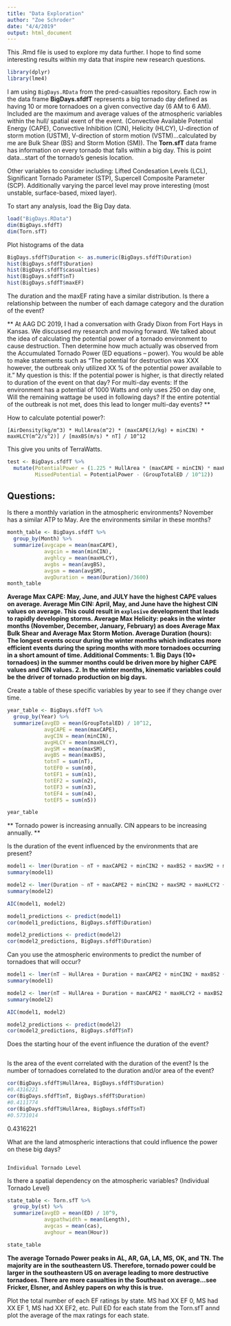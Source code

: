 ```yaml
---
title: "Data Exploration"
author: "Zoe Schroder"
date: "4/4/2019"
output: html_document
---
```


This .Rmd file is used to explore my data further. I hope to find some interesting results within my data that inspire new research questions. 

```r
library(dplyr)
library(lme4)
```


I am using `BigDays.RData` from the pred-casualties repository. Each row in the data frame **BigDays.sfdfT** represents a big tornado day defined as having 10 or more tornadoes on a given convective day (6 AM to 6 AM). Included are the maximum and average values of the atmospheric variables within the hull/ spatial exent of the event. (Convective Available Potential Energy (CAPE), Convective Inhibition (CIN), Helicity (HLCY), U-direction of storm motion (USTM), V-direction of storm motion (VSTM)...calculated by me are Bulk Shear (BS) and Storm Motion (SM)). The **Torn.sfT** data frame has information on every tornado that falls within a big day. This is point data...start of the tornado's genesis location.

Other variables to consider including: Lifted Condesation Levels (LCL), Significant Tornado Parameter (STP), Supercell Composite Parameter (SCP). Additionally varying the parcel level may prove interesting (most unstable, surface-based, mixed layer). 

To start any analysis, load the Big Day data. 
```r
load("BigDays.RData")
dim(BigDays.sfdfT)
dim(Torn.sfT)
```

Plot histograms of the data
```r
BigDays.sfdfT$Duration <- as.numeric(BigDays.sfdfT$Duration)
hist(BigDays.sfdfT$Duration)
hist(BigDays.sfdfT$casualties)
hist(BigDays.sfdfT$nT)
hist(BigDays.sfdfT$maxEF)
```

The duration and the maxEF rating have a similar distribution. Is there a relationship between the number of each damage category and the duration of the event? 

** At AAG DC 2019, I had a conversation with Grady Dixon from Fort Hays in Kansas. We discussed my research and moving forward. We talked about the idea of calculating the potential power of a tornado environment to cause destruction. Then determine how much actually was observed from the Accumulated Tornado Power (ED equations -- power). You would be able to make statements such as "The potential for destruction was XXX however, the outbreak only utilized XX % of the potential power available to it." My question is this: If the potential power is higher, is that directly related to duration of the event on that day? For multi-day events: If the environment has a potential of 1000 Watts and only uses 250 on day one, Will the remaining wattage be used in following days? If the entire potential of the outbreak is not met, does this lead to longer multi-day events? **

How to calculate potential power?: 

`[AirDensity(kg/m^3) * HullArea(m^2) * (maxCAPE(J/kg) + minCIN) * maxHLCY(m^2/s^2)] / [maxBS(m/s) * nT] / 10^12`

This give you units of TerraWatts. 
```r
test <- BigDays.sfdfT %>%
  mutate(PotentialPower = (1.225 * HullArea * (maxCAPE + minCIN) * maxHLCY) / (maxBS * nT) / 10^12,
         MissedPotential = PotentialPower - (GroupTotalED / 10^12))
```

################
## Questions: ##
################

Is there a monthly variation in the atmospheric environments? 
November has a similar ATP to May. Are the environments similar in these months? 
```r
month_table <- BigDays.sfdfT %>%
  group_by(Month) %>% 
  summarize(avgcape = mean(maxCAPE),
            avgcin = mean(minCIN),
            avghlcy = mean(maxHLCY),
            avgbs = mean(avgBS),
            avgsm = mean(avgSM), 
            avgDuration = mean(Duration)/3600)
month_table
```
**Average Max CAPE: May, June, and JULY have the highest CAPE values on average. Average Min CIN: April, May, and June have the highest CIN values on average. This could result in `explosive` development that leads to rapidly developing storms. Average Max Helicity: peaks in the winter months (November, December, January, February) as does Average Max Bulk Shear and Average Max Storm Motion. Average Duration (hours): The longest events occur during the winter months which indicates more efficient events during the spring months with more tornadoes occurring in a short amount of time. Additional Comments: 1. Big Days (10+ tornadoes) in the summer months could be driven more by higher CAPE values and CIN values. 2. In the winter months, kinematic variables could be the driver of tornado production on big days.**

Create a table of these specific variables by year to see if they change over time. 
```r
year_table <- BigDays.sfdfT %>%
  group_by(Year) %>% 
  summarize(avgED = mean(GroupTotalED) / 10^12,
            avgCAPE = mean(maxCAPE),
            avgCIN = mean(minCIN),
            avgHLCY = mean(maxHLCY),
            avgSM = mean(maxSM),
            avgBS = mean(maxBS),
            totnT = sum(nT), 
            totEF0 = sum(n0),
            totEF1 = sum(n1),
            totEF2 = sum(n2),
            totEF3 = sum(n3),
            totEF4 = sum(n4),
            totEF5 = sum(n5))

year_table 
```
** Tornado power is increasing annually. CIN appears to be increasing annually. **

Is the duration of the event influenced by the environments that are present? 
```r
model1 <- lmer(Duration ~ nT + maxCAPE2 + minCIN2 + maxBS2 + maxSM2 + maxHLCY2 + HullArea + (1|Month), dat = BigDays.sfdfT)
summary(model1)

model2 <- lmer(Duration ~ nT + maxCAPE2 + minCIN2 + maxSM2 + maxHLCY2 + HullArea + (1|Month), dat = BigDays.sfdfT)
summary(model2)

AIC(model1, model2)

model1_predictions <- predict(model1)
cor(model1_predictions, BigDays.sfdfT$Duration)

model2_predictions <- predict(model2)
cor(model2_predictions, BigDays.sfdfT$Duration)
```

Can you use the atmospheric environments to predict the number of tornadoes that will occur? 
```r
model1 <- lmer(nT ~ HullArea + Duration + maxCAPE2 + minCIN2 + maxBS2 + maxSM2 + maxHLCY2 + (1|Month), dat = BigDays.sfdfT )
summary(model1)

model2 <- lmer(nT ~ HullArea + Duration + maxCAPE2 * maxHLCY2 + maxBS2 + (1|Month), dat = BigDays.sfdfT )
summary(model2)

AIC(model1, model2)

model2_predictions <- predict(model2)
cor(model2_predictions, BigDays.sfdfT$nT)
```

Does the starting hour of the event influence the duration of the event? 

```r

```

Is the area of the event correlated with the duration of the event? Is the number of tornadoes correlated to the duration and/or area of the event? 

```r
cor(BigDays.sfdfT$HullArea, BigDays.sfdfT$Duration)
#0.4316221
cor(BigDays.sfdfT$nT, BigDays.sfdfT$Duration)
#0.4111774
cor(BigDays.sfdfT$HullArea, BigDays.sfdfT$nT)
#0.5731014
```
0.4316221


What are the land atmospheric interactions that could influence the power on these big days? 

```r

```

`Individual Tornado Level`

Is there a spatial dependency on the atmospheric variables? (Individual Tornado Level)
```r
state_table <- Torn.sfT %>%
  group_by(st) %>% 
  summarize(avgED = mean(ED) / 10^9,
            avgpathwidth = mean(Length),
            avgcas = mean(cas),
            avghour = mean(Hour))

state_table 
```
**The average Tornado Power peaks in AL, AR, GA, LA, MS, OK, and TN. The majority are in the southeastern US. Therefore, tornado power could be larger in the southeastern US on average leading to more destructive tornadoes. There are more casualties in the Southeast on average...see Fricker, Elsner, and Ashley papers on why this is true. ** 

Plot the total number of each EF ratings by state. MS had XX EF 0, MS had XX EF 1, MS had XX EF2, etc. Pull ED for each state from the Torn.sfT annd plot the average of the max ratings for each state.
```r

```
